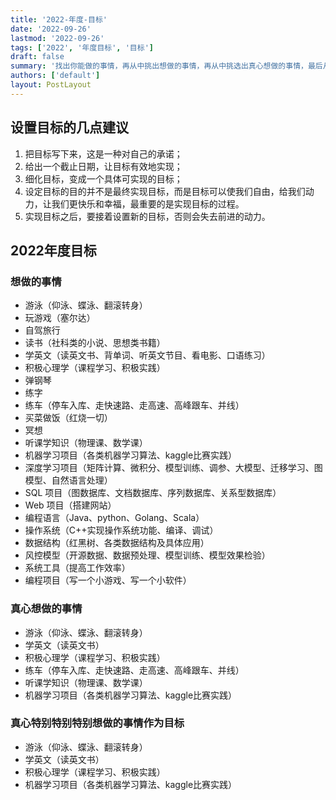 ```yaml
---
title: '2022-年度-目标'
date: '2022-09-26'
lastmod: '2022-09-26'
tags: ['2022', '年度目标', '目标']
draft: false
summary: '找出你能做的事情，再从中挑出想做的事情，再从中挑选出真心想做的事情，最后从中挑选出真心特别特别特别想做的事情作为目标。'
authors: ['default']
layout: PostLayout
---
```


## 设置目标的几点建议

1. 把目标写下来，这是一种对自己的承诺；
2. 给出一个截止日期，让目标有效地实现；
3. 细化目标，变成一个具体可实现的目标；
4. 设定目标的目的并不是最终实现目标，而是目标可以使我们自由，给我们动力，让我们更快乐和幸福，最重要的是实现目标的过程。
5. 实现目标之后，要接着设置新的目标，否则会失去前进的动力。

## 2022年度目标

### 想做的事情

- 游泳（仰泳、蝶泳、翻滚转身）
- 玩游戏（塞尔达）
- 自驾旅行
- 读书（社科类的小说、思想类书籍）
- 学英文（读英文书、背单词、听英文节目、看电影、口语练习）
- 积极心理学（课程学习、积极实践）
- 弹钢琴
- 练字
- 练车（停车入库、走快速路、走高速、高峰跟车、并线）
- 买菜做饭（红烧一切）
- 冥想
- 听课学知识（物理课、数学课）
- 机器学习项目（各类机器学习算法、kaggle比赛实践）
- 深度学习项目（矩阵计算、微积分、模型训练、调参、大模型、迁移学习、图模型、自然语言处理）
- SQL 项目（图数据库、文档数据库、序列数据库、关系型数据库）
- Web 项目（搭建网站）
- 编程语言（Java、python、Golang、Scala）
- 操作系统（C++实现操作系统功能、编译、调试）
- 数据结构（红黑树、各类数据结构及具体应用）
- 风控模型（开源数据、数据预处理、模型训练、模型效果检验）
- 系统工具（提高工作效率）
- 编程项目（写一个小游戏、写一个小软件）

### 真心想做的事情

- 游泳（仰泳、蝶泳、翻滚转身）
- 学英文（读英文书）
- 积极心理学（课程学习、积极实践）
- 练车（停车入库、走快速路、走高速、高峰跟车、并线）
- 听课学知识（物理课、数学课）
- 机器学习项目（各类机器学习算法、kaggle比赛实践）

### 真心特别特别特别想做的事情作为目标

- 游泳（仰泳、蝶泳、翻滚转身）
- 学英文（读英文书）
- 积极心理学（课程学习、积极实践）
- 机器学习项目（各类机器学习算法、kaggle比赛实践）


